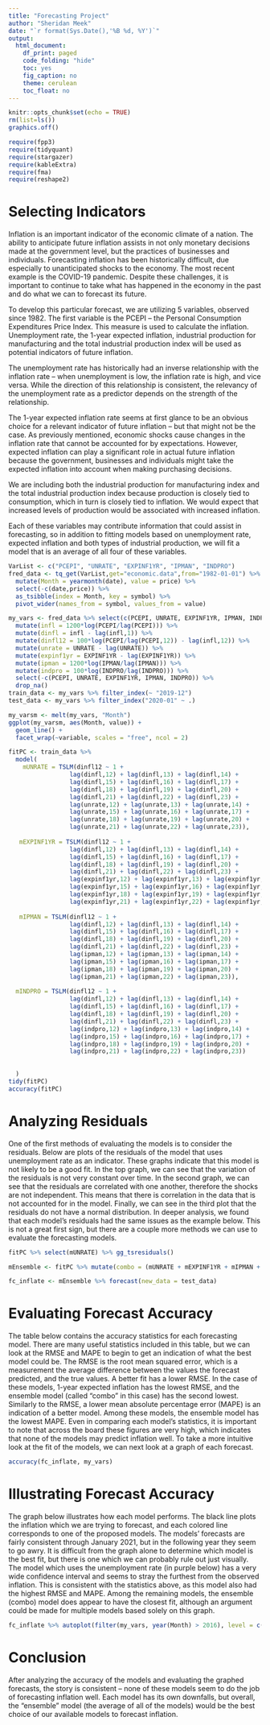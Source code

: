 ```yaml
---
title: "Forecasting Project"
author: "Sheridan Meek"
date: "`r format(Sys.Date(),'%B %d, %Y')`"
output: 
  html_document:
    df_print: paged
    code_folding: "hide"
    toc: yes
    fig_caption: no
    theme: cerulean
    toc_float: no
---
```

```r
knitr::opts_chunk$set(echo = TRUE)
rm(list=ls())
graphics.off()
```

```r
require(fpp3)
require(tidyquant)
require(stargazer)
require(kableExtra)
require(fma)
require(reshape2)
```

# Selecting Indicators

  Inflation is an important indicator of the economic climate of a nation. The ability to anticipate future inflation assists in not only monetary decisions made at the government level, but the practices of businesses and individuals. Forecasting inflation has been historically difficult, due especially to unanticipated shocks to the economy. The most recent example is the COVID-19 pandemic. Despite these challenges, it is important to continue to take what has happened in the economy in the past and do what we can to forecast its future. 
  
  To develop this particular forecast, we are utilizing 5 variables, observed since 1982. The first variable is the PCEPI – the Personal Consumption Expenditures Price Index. This measure is used to calculate the inflation. Unemployment rate, the 1-year expected inflation, industrial production for manufacturing and the total industrial production index will be used as potential indicators of future inflation. 
  
  The unemployment rate has historically had an inverse relationship with the inflation rate – when unemployment is low, the inflation rate is high, and vice versa. While the direction of this relationship is consistent, the relevancy of the unemployment rate as a predictor depends on the strength of the relationship.
  
  The 1-year expected inflation rate seems at first glance to be an obvious choice for a relevant indicator of future inflation – but that might not be the case. As previously mentioned, economic shocks cause changes in the inflation rate that cannot be accounted for by expectations. However, expected inflation can play a significant role in actual future inflation because the government, businesses and individuals might take the expected inflation into account when making purchasing decisions.
 
  We are including both the industrial production for manufacturing index and the total industrial production index because production is closely tied to consumption, which in turn is closely tied to inflation. We would expect that increased levels of production would be associated with increased inflation. 
  
  Each of these variables may contribute information that could assist in forecasting, so in addition to fitting models based on unemployment rate, expected inflation and both types of industrial production, we will fit a model that is an average of all four of these variables. 

```r
VarList <- c("PCEPI", "UNRATE", "EXPINF1YR", "IPMAN", "INDPRO")
fred_data <- tq_get(VarList,get="economic.data",from="1982-01-01") %>%
  mutate(Month = yearmonth(date), value = price) %>% 
  select(-c(date,price)) %>% 
  as_tsibble(index = Month, key = symbol) %>%
  pivot_wider(names_from = symbol, values_from = value)
```

```r
my_vars <- fred_data %>% select(c(PCEPI, UNRATE, EXPINF1YR, IPMAN, INDPRO)) %>%
  mutate(infl = 1200*log(PCEPI/lag(PCEPI))) %>% 
  mutate(dinfl = infl - lag(infl,1)) %>% 
  mutate(dinfl12 = 100*log(PCEPI/lag(PCEPI,12)) - lag(infl,12)) %>% 
  mutate(unrate = UNRATE - lag(UNRATE)) %>% 
  mutate(expinf1yr = EXPINF1YR - lag(EXPINF1YR)) %>% 
  mutate(ipman = 1200*log(IPMAN/lag(IPMAN))) %>%
  mutate(indpro = 100*log(INDPRO/lag(INDPRO))) %>% 
  select(-c(PCEPI, UNRATE, EXPINF1YR, IPMAN, INDPRO)) %>% 
  drop_na()
train_data <- my_vars %>% filter_index(~ "2019-12")
test_data <- my_vars %>% filter_index("2020-01" ~ .)
```

```r
my_varsm <- melt(my_vars, "Month")
ggplot(my_varsm, aes(Month, value)) + 
  geom_line() + 
  facet_wrap(~variable, scales = "free", ncol = 2)
```

```r
fitPC <- train_data %>% 
  model(
    mUNRATE = TSLM(dinfl12 ~ 1 +
                 lag(dinfl,12) + lag(dinfl,13) + lag(dinfl,14) +
                 lag(dinfl,15) + lag(dinfl,16) + lag(dinfl,17) +
                 lag(dinfl,18) + lag(dinfl,19) + lag(dinfl,20) +
                 lag(dinfl,21) + lag(dinfl,22) + lag(dinfl,23) +
                 lag(unrate,12) + lag(unrate,13) + lag(unrate,14) +
                 lag(unrate,15) + lag(unrate,16) + lag(unrate,17) +
                 lag(unrate,18) + lag(unrate,19) + lag(unrate,20) +
                 lag(unrate,21) + lag(unrate,22) + lag(unrate,23)), 
                 
   mEXPINF1YR = TSLM(dinfl12 ~ 1 +
                 lag(dinfl,12) + lag(dinfl,13) + lag(dinfl,14) +
                 lag(dinfl,15) + lag(dinfl,16) + lag(dinfl,17) +
                 lag(dinfl,18) + lag(dinfl,19) + lag(dinfl,20) +
                 lag(dinfl,21) + lag(dinfl,22) + lag(dinfl,23) +
                 lag(expinf1yr,12) + lag(expinf1yr,13) + lag(expinf1yr,14) +
                 lag(expinf1yr,15) + lag(expinf1yr,16) + lag(expinf1yr,17) +
                 lag(expinf1yr,18) + lag(expinf1yr,19) + lag(expinf1yr,20) +
                 lag(expinf1yr,21) + lag(expinf1yr,22) + lag(expinf1yr,23)),
   
   mIPMAN = TSLM(dinfl12 ~ 1 +
                 lag(dinfl,12) + lag(dinfl,13) + lag(dinfl,14) +
                 lag(dinfl,15) + lag(dinfl,16) + lag(dinfl,17) +
                 lag(dinfl,18) + lag(dinfl,19) + lag(dinfl,20) +
                 lag(dinfl,21) + lag(dinfl,22) + lag(dinfl,23) +
                 lag(ipman,12) + lag(ipman,13) + lag(ipman,14) +
                 lag(ipman,15) + lag(ipman,16) + lag(ipman,17) +
                 lag(ipman,18) + lag(ipman,19) + lag(ipman,20) +
                 lag(ipman,21) + lag(ipman,22) + lag(ipman,23)), 
   
  mINDPRO = TSLM(dinfl12 ~ 1 +
                 lag(dinfl,12) + lag(dinfl,13) + lag(dinfl,14) +
                 lag(dinfl,15) + lag(dinfl,16) + lag(dinfl,17) +
                 lag(dinfl,18) + lag(dinfl,19) + lag(dinfl,20) +
                 lag(dinfl,21) + lag(dinfl,22) + lag(dinfl,23) +
                 lag(indpro,12) + lag(indpro,13) + lag(indpro,14) +
                 lag(indpro,15) + lag(indpro,16) + lag(indpro,17) +
                 lag(indpro,18) + lag(indpro,19) + lag(indpro,20) +
                 lag(indpro,21) + lag(indpro,22) + lag(indpro,23))
                
                 
  )
tidy(fitPC)
accuracy(fitPC)
```

# Analyzing Residuals

  One of the first methods of evaluating the models is to consider the residuals. Below are plots of the residuals of the model that uses unemployment rate as an indicator. These graphs indicate that this model is not likely to be a good fit. In the top graph, we can see that the variation of the residuals is not very constant over time. In the second graph, we can see that the residuals are correlated with one another, therefore the shocks are not independent. This means that there is correlation in the data that is not accounted for in the model. Finally, we can see in the third plot that the residuals do not have a normal distribution. 
	In deeper analysis, we found that each model’s residuals had the same issues as the example below. This is not a great first sign, but there are a couple more methods we can use to evaluate the forecasting models.  

```r
fitPC %>% select(mUNRATE) %>% gg_tsresiduals()
```


```r
mEnsemble <- fitPC %>% mutate(combo = (mUNRATE + mEXPINF1YR + mIPMAN + mINDPRO)/4)
```

```r
fc_inflate <- mEnsemble %>% forecast(new_data = test_data)
```

# Evaluating Forecast Accuracy

  The table below contains the accuracy statistics for each forecasting model. There are many useful statistics included in this table, but we can look at the RMSE and MAPE to begin to get an indication of what the best model could be. The RMSE is the root mean squared error, which is a measurement the average difference between the values the forecast predicted, and the true values. A better fit has a lower RMSE. In the case of these models, 1-year expected inflation has the lowest RMSE, and the ensemble model (called “combo” in this case) has the second lowest. Similarly to the RMSE, a lower mean absolute percentage error (MAPE) is an indication of a better model. Among these models, the ensemble model has the lowest MAPE. Even in comparing each model’s statistics, it is important to note that across the board these figures are very high, which indicates that none of the models may predict inflation well. To take a more intuitive look at the fit of the models, we can next look at a graph of each forecast.


```r
accuracy(fc_inflate, my_vars)
```

# Illustrating Forecast Accuracy
  The graph below illustrates how each model performs. The black line plots the inflation which we are trying to forecast, and each colored line corresponds to one of the proposed models. The models’ forecasts are fairly consistent through January 2021, but in the following year they seem to go awry. It is difficult from the graph alone to determine which model is the best fit, but there is one which we can probably rule out just visually. The model which uses the unemployment rate (in purple below) has a very wide confidence interval and seems to stray the furthest from the observed inflation. This is consistent with the statistics above, as this model also had the highest RMSE and MAPE. Among the remaining models, the ensemble (combo) model does appear to have the closest fit, although an argument could be made for multiple models based solely on this graph. 
  
```r
fc_inflate %>% autoplot(filter(my_vars, year(Month) > 2016), level = c(95))
```
  
# Conclusion 

  After analyzing the accuracy of the models and evaluating the graphed forecasts, the story is consistent – none of these models seem to do the job of forecasting inflation well. Each model has its own downfalls, but overall, the “ensemble” model (the average of all of the models) would be the best choice of our available models to forecast inflation. 

